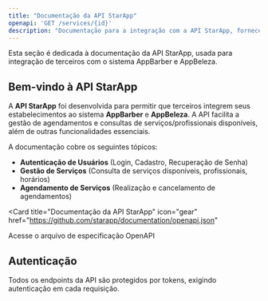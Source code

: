 ```yaml
---
title: "Documentação da API StarApp"
openapi: 'GET /services/{id}'
description: "Documentação para a integração com a API StarApp, fornecendo funcionalidades essenciais de agendamento e gestão para estabelecimentos."
---
```


<Note>
  Esta seção é dedicada à documentação da API StarApp, usada para integração de terceiros com o sistema AppBarber e AppBeleza.
</Note>

## Bem-vindo à API StarApp

A **API StarApp** foi desenvolvida para permitir que terceiros integrem seus estabelecimentos ao sistema **AppBarber** e **AppBeleza**. A API facilita a gestão de agendamentos e consultas de serviços/profissionais disponíveis, além de outras funcionalidades essenciais.

A documentação cobre os seguintes tópicos:

- **Autenticação de Usuários** (Login, Cadastro, Recuperação de Senha)
- **Gestão de Serviços** (Consulta de serviços disponíveis, profissionais, horários)
- **Agendamento de Serviços** (Realização e cancelamento de agendamentos)

<Card
  title="Documentação da API StarApp"
  icon="gear"
  href="https://github.com/starapp/documentation/openapi.json"
>
  Acesse o arquivo de especificação OpenAPI
</Card>

## Autenticação

Todos os endpoints da API são protegidos por tokens, exigindo autenticação em cada requisição.

